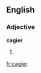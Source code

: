 ==English==

===Adjective===
'''cagier'''

# {{comparative of|cagy}}

{{anagrams:en/acegir}}
[[fr:cagier]]